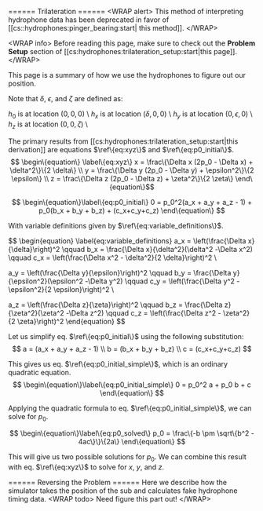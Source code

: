====== Trilateration ======
\<WRAP alert\>
This method of interpreting hydrophone data has been deprecated in favor of [[cs::hydrophones:pinger_bearing:start| this method]].
\</WRAP\>

\<WRAP info\>
Before reading this page, make sure to check out the **Problem Setup** section of [[cs:hydrophones:trilateration_setup:start|this page]].
\</WRAP\>

This page is a summary of how we use the hydrophones to figure out our position.

Note that $\delta$, $\epsilon$, and $\zeta$ are defined as:


$h_0$ is at location $(0,0,0)$ \\
$h_x$ is at location $(\delta,0,0)$ \\
$h_y$ is at location $(0,\epsilon,0)$ \\
$h_z$ is at location $(0,0,\zeta)$ \\

The primary results from [[cs:hydrophones:trilateration_setup:start|this derivation]] are equations $\ref\{eq:xyz\}$ and $\ref\{eq:p0_initial\}$.
$$
\begin\{equation\} \label\{eq:xyz\} 
x = \frac\{\Delta x (2p_0 - \Delta x) + \delta^2\}\{2 \delta\} \\
y = \frac\{\Delta y (2p_0 - \Delta y) + \epsilon^2\}\{2 \epsilon\} \\
z = \frac\{\Delta z (2p_0 - \Delta z) + \zeta^2\}\{2 \zeta\} 
\end\{equation\}$$

$$ \begin\{equation\}\label\{eq:p0_initial\}
0 = p_0^2(a_x + a_y + a_z - 1) + p_0(b_x + b_y + b_z) + (c_x+c_y+c_z)
\end\{equation\}
$$

With variable definitions given by $\ref\{eq:variable_definitions\}$.

$$ \begin\{equation\} \label\{eq:variable_definitions\}
a_x = \left(\frac\{\Delta x\}\{\delta\}\right)^2 \qquad
b_x = \frac\{\Delta x\}\{\delta^2\}(\delta^2 -\Delta x^2) \qquad
c_x = \left(\frac\{\Delta x^2 - \delta^2\}\{2 \delta\}\right)^2 \\


a_y = \left(\frac\{\Delta y\}\{\epsilon\}\right)^2 \qquad 
b_y = \frac\{\Delta y\}\{\epsilon^2\}(\epsilon^2 -\Delta y^2) \qquad
c_y = \left(\frac\{\Delta y^2 - \epsilon^2\}\{2 \epsilon\}\right)^2 \\

a_z = \left(\frac\{\Delta z\}\{\zeta\}\right)^2 \qquad 
b_z = \frac\{\Delta z\}\{\zeta^2\}(\zeta^2 -\Delta z^2) \qquad
c_z = \left(\frac\{\Delta z^2 - \zeta^2\}\{2 \zeta\}\right)^2
\end\{equation\}
$$

Let us simplify eq. $\ref\{eq:p0_initial\}$ using the following substitution:
$$
a = (a_x + a_y + a_z - 1) \\
b = (b_x + b_y + b_z) \\
c = (c_x+c_y+c_z)
$$

This gives us eq. $\ref\{eq:p0_initial_simple\}$, which is an ordinary quadratic equation.
$$ \begin\{equation\}\label\{eq:p0_initial_simple\}
0 = p_0^2 a + p_0 b + c
\end\{equation\}
$$

Applying the quadratic formula to eq. $\ref\{eq:p0_initial_simple\}$, we can solve for $p_0$.

$$ \begin\{equation\}\label\{eq:p0_solved\}
p_0 = \frac\{-b \pm \sqrt\{b^2 - 4ac\}\}\{2a\}
\end\{equation\}
$$

This will give us two possible solutions for $p_0$. We can combine this result with eq. $\ref\{eq:xyz\}$ to solve for $x$, $y$, and $z$.

====== Reversing the Problem ======
Here we describe how the simulator takes the position of the sub and calculates fake hydrophone timing data. \<WRAP todo\>
Need figure this part out!
\</WRAP\>
